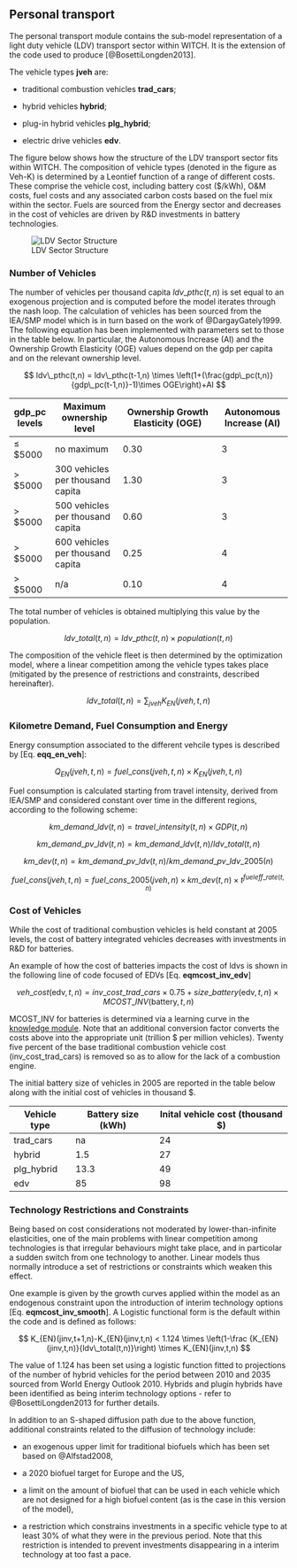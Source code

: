 ## Personal transport

 
The personal transport module contains the sub-model representation of a light duty vehicle (LDV) transport sector within WITCH. 
It is the extension of the code used to produce [@BosettiLongden2013].

The vehicle types **jveh** are:

*  traditional combustion vehicles **trad_cars**; 

*  hybrid vehicles **hybrid**;

*  plug-in hybrid vehicles **plg_hybrid**; 

*  electric drive vehicles **edv**.

The figure below shows how the structure of the LDV transport sector fits within WITCH.
The composition of vehicle types (denoted in the figure as Veh-K) is determined by a Leontief function of a range of different costs. 
These comprise the vehicle cost, including battery cost ($/kWh), O&M costs, fuel costs and any associated carbon costs based on the fuel mix within the sector.
Fuels are sourced from the Energy sector and decreases in the cost of vehicles are driven by R&D investments in battery technologies. 

![LDV Sector Structure](images/ldvstructure.png)


### Number of Vehicles

The number of vehicles per thousand capita $ldv\_pthc(t,n)$ is set equal to an exogenous projection and is computed before the model iterates through the nash loop. The calculation of vehicles has been sourced from the IEA/SMP model which is in turn based on the work of @DargayGately1999.
The following equation has been implemented with parameters set to those in the table below. In particular, the Autonomous Increase (AI) and the Ownership Growth Elasticity (OGE) values depend on the gdp per capita and on the relevant ownership level.

$$
	ldv\_pthc(t,n) = ldv\_pthc(t-1,n) \times \left(1+(\frac{gdp\_pc(t,n)}{gdp\_pc(t-1,n)}-1)\times OGE\right)+AI
$$

 | gdp_pc levels | Maximum ownership level          | Ownership Growth Elasticity (OGE) | Autonomous Increase (AI) | 
 | ------------- | -----------------------          | --------------------------------- | ------------------------ | 
 | $\le$ $5000   | no maximum                       | 0.30                              | 3                        | 
 | $>$ $5000     | 300 vehicles per thousand capita | 1.30                              | 3                        | 
 | $>$ $5000     | 500 vehicles per thousand capita | 0.60                              | 3                        | 
 | $>$ $5000     | 600 vehicles per thousand capita | 0.25                              | 4                        | 
 | $>$ $5000     | n/a                              | 0.10                              | 4                        | 

The total number of vehicles is obtained multiplying this value by the population.

$$
	ldv\_total(t,n) = ldv\_pthc(t,n) \times population(t,n)
$$

The composition of the vehicle fleet is then determined by the optimization model, where a linear competition among the vehicle types takes place (mitigated by the presence of restrictions and constraints, described hereinafter).

$$
	ldv\_total(t,n) = \sum_{jveh} K_{EN}(jveh,t,n)
$$

### Kilometre Demand, Fuel Consumption and Energy

Energy consumption associated to the different vehcile types is described by [Eq. **eqq_en_veh**]:

$$
	Q_{EN}(jveh,t,n) = fuel\_cons(jveh,t,n) \times K_{EN}(jveh,t,n)
$$

Fuel consumption is calculated starting from travel intensity, derived from IEA/SMP and considered constant over time in the different regions, according to the following scheme:

$$
	km\_demand\_ldv(t,n) = travel\_intensity(t,n) \times GDP(t,n)
$$

$$
	km\_demand\_pv\_ldv(t,n) = km\_demand\_ldv(t,n) / ldv\_total(t,n)
$$

$$
        km\_dev(t,n) = km\_demand\_pv\_ldv(t,n) / km\_demand\_pv\_ldv\_2005(n)
$$

$$
        fuel\_cons(jveh,t,n) = fuel\_cons\_2005(jveh,n) \times km\_dev(t,n) \times t^{fueleff\_rate(t,n)}
$$
          
### Cost of Vehicles

While the cost of traditional combustion vehicles is held constant at 2005 levels, the cost of battery integrated vehicles decreases with investments in R&D for batteries.

An example of how the cost of batteries impacts the cost of ldvs is shown in the following line of code focused of EDVs [Eq. **eqmcost_inv_edv**]  

$$
   veh\_cost(\text{edv},t,n)  = {inv\_cost\_trad\_cars \times 0.75 + size\_battery(\text{edv},t,n) \times MCOST\_INV(\text{battery},t,n)}
$$

MCOST_INV for batteries is determined via a learning curve in the [knowledge module](mod_knowledge). 
Note that an additional conversion factor converts the costs above into the appropriate unit (trillion $ per million vehicles).
Twenty five percent of the base traditional combustion vehicle cost (inv_cost_trad_cars) is removed so as to allow for the lack of a combustion engine.

The initial battery size of vehicles in 2005 are reported in the table below along with the initial cost of vehicles in thousand $.

 | Vehicle type | Battery size (kWh) | Inital vehicle cost (thousand $) | 
 | ------------ | ------------------ | -------------------------------- | 
 | trad_cars    | na                 | 24                               | 
 | hybrid       | 1.5                | 27                               | 
 | plg_hybrid   | 13.3               | 49                               | 
 | edv          | 85                 | 98                               | 

### Technology Restrictions and Constraints

Being based on cost considerations not moderated by lower-than-infinite elasticities, one of the main problems with linear competition among technologies is that irregular behaviours might take place, and in particolar a sudden switch from one technology to another. Linear models thus normally introduce a set of restrictions or constraints which weaken this effect.

One example is given by the growth curves applied within the model as an endogenous constraint upon the introduction of interim technology options [Eq. **eqmcost_inv_smooth**]. A Logistic functional form is the default within the code and is defined as follows:

$$
   K_{EN}(jinv,t+1,n)-K_{EN}(jinv,t,n) < 1.124 \times \left(1-\frac {K_{EN}(jinv,t,n)}{ldv\_total(t,n)}\right) \times K_{EN}(jinv,t,n)
$$

The value of 1.124 has been set using a logistic function fitted to projections of the number of hybrid vehicles for the period between 2010 and 2035 sourced from World Energy Outlook 2010.
Hybrids and plugin hybrids have been identified as being interim technology options - refer to @BosettiLongden2013 for further details.

In addition to an S-shaped diffusion path due to the above function, additional constraints related to the diffusion of technology include:


*  an exogenous upper limit for traditional biofuels which has been set based on @Alfstad2008,

*  a 2020 biofuel target for Europe and the US,

*  a limit on the amount of biofuel that can be used in each vehicle which are not designed for a high biofuel content (as is the case in this version of the model), 

*  a restriction which constrains investments in a specific vehicle type to at least 30% of what they were in the previous period. Note that this restriction is intended to prevent investments disappearing in a interim technology at too fast a pace.

